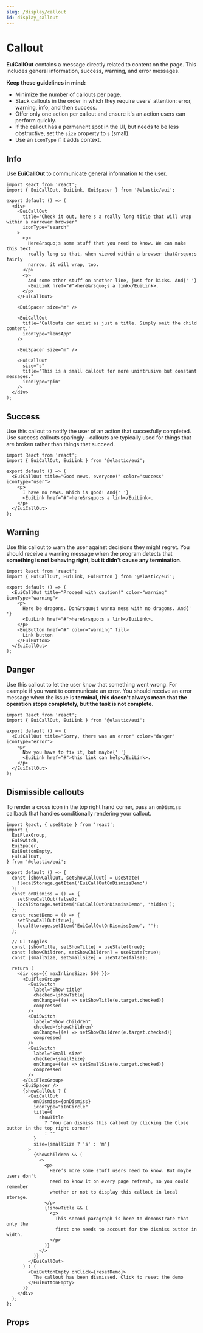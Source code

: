 ```yaml
---
slug: /display/callout
id: display_callout
---
```


# Callout

**EuiCallOut** contains a message directly related to content on the page. This includes general information, success, warning, and error messages.

**Keep these guidelines in mind:**

*   Minimize the number of callouts per page.
*   Stack callouts in the order in which they require users' attention: error, warning, info, and then success.
*   Offer only one action per callout and ensure it's an action users can perform quickly.
*   If the callout has a permanent spot in the UI, but needs to be less obstructive, set the `size` property to `s` (small).
*   Use an `iconType` if it adds context.

## Info

Use **EuiCallOut** to communicate general information to the user.

```tsx interactive
import React from 'react';
import { EuiCallOut, EuiLink, EuiSpacer } from '@elastic/eui';

export default () => (
  <div>
    <EuiCallOut
      title="Check it out, here's a really long title that will wrap within a narrower browser"
      iconType="search"
    >
      <p>
        Here&rsquo;s some stuff that you need to know. We can make this text
        really long so that, when viewed within a browser that&rsquo;s fairly
        narrow, it will wrap, too.
      </p>
      <p>
        And some other stuff on another line, just for kicks. And{' '}
        <EuiLink href="#">here&rsquo;s a link</EuiLink>.
      </p>
    </EuiCallOut>

    <EuiSpacer size="m" />

    <EuiCallOut
      title="Callouts can exist as just a title. Simply omit the child content."
      iconType="lensApp"
    />

    <EuiSpacer size="m" />

    <EuiCallOut
      size="s"
      title="This is a small callout for more unintrusive but constant messages."
      iconType="pin"
    />
  </div>
);
```

## Success

Use this callout to notify the user of an action that succesfully completed. Use success callouts sparingly—callouts are typically used for things that are broken rather than things that succeed.

```tsx interactive
import React from 'react';
import { EuiCallOut, EuiLink } from '@elastic/eui';

export default () => (
  <EuiCallOut title="Good news, everyone!" color="success" iconType="user">
    <p>
      I have no news. Which is good! And{' '}
      <EuiLink href="#">here&rsquo;s a link</EuiLink>.
    </p>
  </EuiCallOut>
);
```

## Warning

Use this callout to warn the user against decisions they might regret. You should receive a warning message when the program detects that **something is not behaving right, but it didn't cause any termination**.

```tsx interactive
import React from 'react';
import { EuiCallOut, EuiLink, EuiButton } from '@elastic/eui';

export default () => (
  <EuiCallOut title="Proceed with caution!" color="warning" iconType="warning">
    <p>
      Here be dragons. Don&rsquo;t wanna mess with no dragons. And{' '}
      <EuiLink href="#">here&rsquo;s a link</EuiLink>.
    </p>
    <EuiButton href="#" color="warning" fill>
      Link button
    </EuiButton>
  </EuiCallOut>
);
```

## Danger

Use this callout to let the user know that something went wrong. For example if you want to communicate an error. You should receive an error message when the issue is **terminal, this doesn't always mean that the operation stops completely, but the task is not complete**.

```tsx interactive
import React from 'react';
import { EuiCallOut, EuiLink } from '@elastic/eui';

export default () => (
  <EuiCallOut title="Sorry, there was an error" color="danger" iconType="error">
    <p>
      Now you have to fix it, but maybe{' '}
      <EuiLink href="#">this link can help</EuiLink>.
    </p>
  </EuiCallOut>
);
```

## Dismissible callouts

To render a cross icon in the top right hand corner, pass an `onDismiss` callback that handles conditionally rendering your callout.

```tsx interactive
import React, { useState } from 'react';
import {
  EuiFlexGroup,
  EuiSwitch,
  EuiSpacer,
  EuiButtonEmpty,
  EuiCallOut,
} from '@elastic/eui';

export default () => {
  const [showCallOut, setShowCallOut] = useState(
    !localStorage.getItem('EuiCallOutOnDismissDemo')
  );
  const onDismiss = () => {
    setShowCallOut(false);
    localStorage.setItem('EuiCallOutOnDismissDemo', 'hidden');
  };
  const resetDemo = () => {
    setShowCallOut(true);
    localStorage.setItem('EuiCallOutOnDismissDemo', '');
  };

  // UI toggles
  const [showTitle, setShowTitle] = useState(true);
  const [showChildren, setShowChildren] = useState(true);
  const [smallSize, setSmallSize] = useState(false);

  return (
    <div css={{ maxInlineSize: 500 }}>
      <EuiFlexGroup>
        <EuiSwitch
          label="Show title"
          checked={showTitle}
          onChange={(e) => setShowTitle(e.target.checked)}
          compressed
        />
        <EuiSwitch
          label="Show children"
          checked={showChildren}
          onChange={(e) => setShowChildren(e.target.checked)}
          compressed
        />
        <EuiSwitch
          label="Small size"
          checked={smallSize}
          onChange={(e) => setSmallSize(e.target.checked)}
          compressed
        />
      </EuiFlexGroup>
      <EuiSpacer />
      {showCallOut ? (
        <EuiCallOut
          onDismiss={onDismiss}
          iconType="iInCircle"
          title={
            showTitle
              ? 'You can dismiss this callout by clicking the Close button in the top right corner'
              : ''
          }
          size={smallSize ? 's' : 'm'}
        >
          {showChildren && (
            <>
              <p>
                Here’s more some stuff users need to know. But maybe users don't
                need to know it on every page refresh, so you could remember
                whether or not to display this callout in local storage.
              </p>
              {!showTitle && (
                <p>
                  This second paragraph is here to demonstrate that only the
                  first one needs to account for the dismiss button in width.
                </p>
              )}
            </>
          )}
        </EuiCallOut>
      ) : (
        <EuiButtonEmpty onClick={resetDemo}>
          The callout has been dismissed. Click to reset the demo
        </EuiButtonEmpty>
      )}
    </div>
  );
};
```

## Props


<PropTable definition={docgen.EuiCallOut} />

